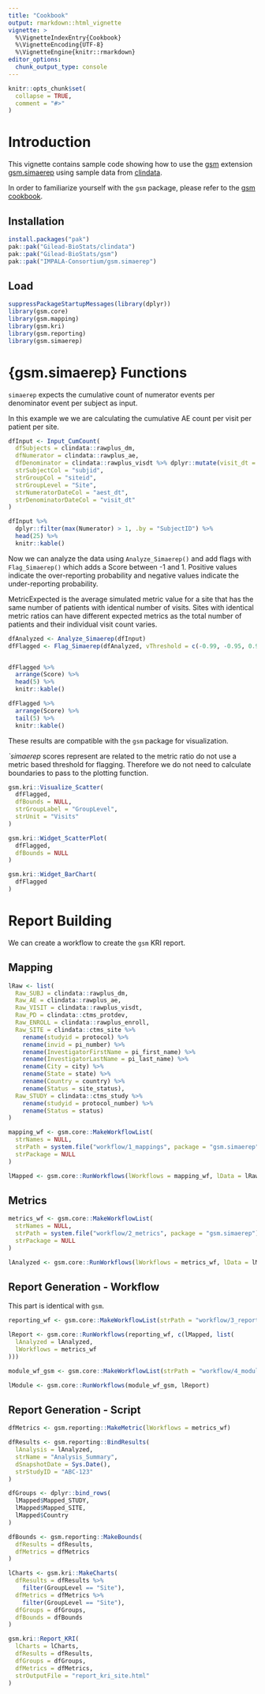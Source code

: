 ```yaml
---
title: "Cookbook"
output: rmarkdown::html_vignette
vignette: >
  %\VignetteIndexEntry{Cookbook}
  %\VignetteEncoding{UTF-8}
  %\VignetteEngine{knitr::rmarkdown}
editor_options: 
  chunk_output_type: console
---
```


```r
knitr::opts_chunk$set(
  collapse = TRUE,
  comment = "#>"
)
```

<!-- chunk labels need to be unique to not get conflicts when rendering Rmd KRI report -->

# Introduction

This vignette contains sample code showing how to use the [gsm](https://github.com/Gilead-BioStats/gsm) extension [gsm.simaerep](https://github.com/IMPALA-Consortium/gsm.simaerep)
using sample data from [clindata](https://github.com/Gilead-BioStats/clindata).

In order to familiarize yourself with the `gsm` package, please refer to the [gsm cookbook](https://gilead-biostats.github.io/gsm/articles/Cookbook.html).

## Installation

```r
install.packages("pak")
pak::pak("Gilead-BioStats/clindata")
pak::pak("Gilead-BioStats/gsm")
pak::pak("IMPALA-Consortium/gsm.simaerep")
```

## Load

```r
suppressPackageStartupMessages(library(dplyr))
library(gsm.core)
library(gsm.mapping)
library(gsm.kri)
library(gsm.reporting)
library(gsm.simaerep)
```

# {gsm.simaerep} Functions

`simaerep` expects the cumulative count of numerator events per denominator event per subject as input.

In this example we we are calculating the cumulative AE count per visit per patient per site.

```r
dfInput <- Input_CumCount(
  dfSubjects = clindata::rawplus_dm,
  dfNumerator = clindata::rawplus_ae,
  dfDenominator = clindata::rawplus_visdt %>% dplyr::mutate(visit_dt = lubridate::ymd(visit_dt)),
  strSubjectCol = "subjid",
  strGroupCol = "siteid",
  strGroupLevel = "Site",
  strNumeratorDateCol = "aest_dt",
  strDenominatorDateCol = "visit_dt"
)

dfInput %>%
  dplyr::filter(max(Numerator) > 1, .by = "SubjectID") %>%
  head(25) %>%
  knitr::kable()
```

Now we can analyze the data using `Analyze_Simaerep()` and add flags with `Flag_Simaerep()` which adds a Score between -1 and 1. Positive values indicate the over-reporting probability and negative values indicate the under-reporting probability.

MetricExpected is the average simulated metric value for a site that has the same number of patients with identical number of visits. Sites with identical metric ratios can have different expected metrics as the total number of patients and their individual visit count varies.

```r
dfAnalyzed <- Analyze_Simaerep(dfInput)
dfFlagged <- Flag_Simaerep(dfAnalyzed, vThreshold = c(-0.99, -0.95, 0.95, 0.99))


dfFlagged %>%
  arrange(Score) %>%
  head(5) %>%
  knitr::kable()
```

```r
dfFlagged %>%
  arrange(Score) %>%
  tail(5) %>%
  knitr::kable()
```

These results are compatible with the `gsm` package for visualization.

*`simaerep* scores represent are related to the metric ratio do not use a metric based threshold for flagging. Therefore we do not need to calculate boundaries to pass to the plotting function.

```r
gsm.kri::Visualize_Scatter(
  dfFlagged,
  dfBounds = NULL,
  strGroupLabel = "GroupLevel",
  strUnit = "Visits"
)
```

```r
gsm.kri::Widget_ScatterPlot(
  dfFlagged,
  dfBounds = NULL
)
```

```r
gsm.kri::Widget_BarChart(
  dfFlagged
)
```


# Report Building

We can create a workflow to create the `gsm` KRI report.

## Mapping

```r
lRaw <- list(
  Raw_SUBJ = clindata::rawplus_dm,
  Raw_AE = clindata::rawplus_ae,
  Raw_VISIT = clindata::rawplus_visdt,
  Raw_PD = clindata::ctms_protdev,
  Raw_ENROLL = clindata::rawplus_enroll,
  Raw_SITE = clindata::ctms_site %>%
    rename(studyid = protocol) %>%
    rename(invid = pi_number) %>%
    rename(InvestigatorFirstName = pi_first_name) %>%
    rename(InvestigatorLastName = pi_last_name) %>%
    rename(City = city) %>%
    rename(State = state) %>%
    rename(Country = country) %>%
    rename(Status = site_status),
  Raw_STUDY = clindata::ctms_study %>%
    rename(studyid = protocol_number) %>%
    rename(Status = status)
)

mapping_wf <- gsm.core::MakeWorkflowList(
  strNames = NULL,
  strPath = system.file("workflow/1_mappings", package = "gsm.simaerep"),
  strPackage = NULL
)

lMapped <- gsm.core::RunWorkflows(lWorkflows = mapping_wf, lData = lRaw)
```

## Metrics

```r
metrics_wf <- gsm.core::MakeWorkflowList(
  strNames = NULL,
  strPath = system.file("workflow/2_metrics", package = "gsm.simaerep"),
  strPackage = NULL
)

lAnalyzed <- gsm.core::RunWorkflows(lWorkflows = metrics_wf, lData = lMapped)
```

## Report Generation - Workflow

This part is identical with `gsm`.

```r
reporting_wf <- gsm.core::MakeWorkflowList(strPath = "workflow/3_reporting", strPackage = "gsm.reporting")

lReport <- gsm.core::RunWorkflows(reporting_wf, c(lMapped, list(
  lAnalyzed = lAnalyzed,
  lWorkflows = metrics_wf
)))

module_wf_gsm <- gsm.core::MakeWorkflowList(strPath = "workflow/4_modules", strPackage = "gsm.kri", strNames = "report_kri_site.yaml")

lModule <- gsm.core::RunWorkflows(module_wf_gsm, lReport)
```

## Report Generation - Script

```r
dfMetrics <- gsm.reporting::MakeMetric(lWorkflows = metrics_wf)

dfResults <- gsm.reporting::BindResults(
  lAnalysis = lAnalyzed,
  strName = "Analysis_Summary",
  dSnapshotDate = Sys.Date(),
  strStudyID = "ABC-123"
)

dfGroups <- dplyr::bind_rows(
  lMapped$Mapped_STUDY,
  lMapped$Mapped_SITE,
  lMapped$Country
)

dfBounds <- gsm.reporting::MakeBounds(
  dfResults = dfResults,
  dfMetrics = dfMetrics
)

lCharts <- gsm.kri::MakeCharts(
  dfResults = dfResults %>%
    filter(GroupLevel == "Site"),
  dfMetrics = dfMetrics %>%
    filter(GroupLevel == "Site"),
  dfGroups = dfGroups,
  dfBounds = dfBounds
)

gsm.kri::Report_KRI(
  lCharts = lCharts,
  dfResults = dfResults,
  dfGroups = dfGroups,
  dfMetrics = dfMetrics,
  strOutputFile = "report_kri_site.html"
)
```


